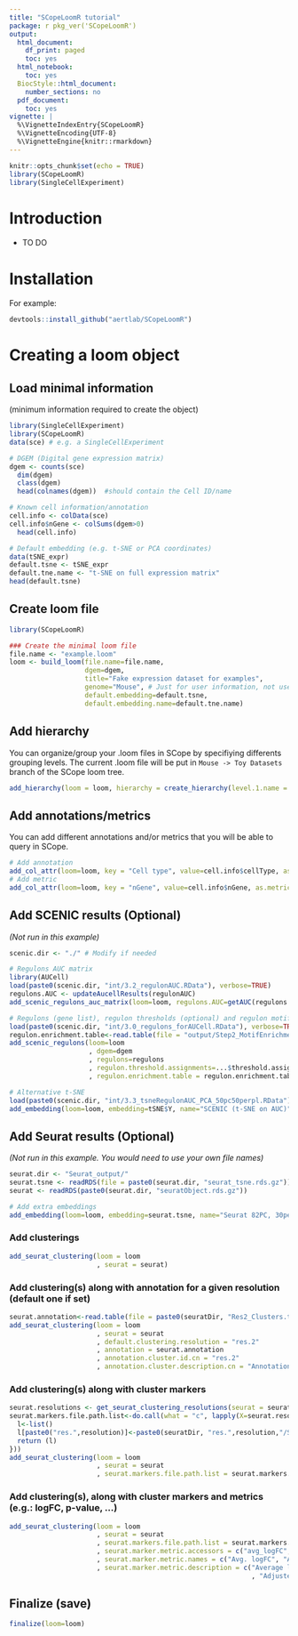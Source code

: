```yaml
---
title: "SCopeLoomR tutorial"
package: r pkg_ver('SCopeLoomR')
output:
  html_document:
    df_print: paged
    toc: yes
  html_notebook:
    toc: yes
  BiocStyle::html_document:
    number_sections: no
  pdf_document:
    toc: yes
vignette: |
  %\VignetteIndexEntry{SCopeLoomR} 
  %\VignetteEncoding{UTF-8} 
  %\VignetteEngine{knitr::rmarkdown}
---
```


```r
knitr::opts_chunk$set(echo = TRUE)
library(SCopeLoomR)
library(SingleCellExperiment)
```

# Introduction

- TO DO

# Installation
For example:
```r
devtools::install_github("aertlab/SCopeLoomR")
```

# Creating a loom object

## Load minimal information

(minimum information required to create the object)

```r
library(SingleCellExperiment)
library(SCopeLoomR)
data(sce) # e.g. a SingleCellExperiment 

# DGEM (Digital gene expression matrix)
dgem <- counts(sce)
  dim(dgem)
  class(dgem)
  head(colnames(dgem))  #should contain the Cell ID/name

# Known cell information/annotation  
cell.info <- colData(sce)
cell.info$nGene <- colSums(dgem>0)
  head(cell.info)

# Default embedding (e.g. t-SNE or PCA coordinates)
data(tSNE_expr)
default.tsne <- tSNE_expr
default.tne.name <- "t-SNE on full expression matrix"
head(default.tsne)
```

## Create loom file 

```r
library(SCopeLoomR)

### Create the minimal loom file
file.name <- "example.loom"
loom <- build_loom(file.name=file.name,
                   dgem=dgem,
                   title="Fake expression dataset for examples",
                   genome="Mouse", # Just for user information, not used internally
                   default.embedding=default.tsne,
                   default.embedding.name=default.tne.name)
```

## Add hierarchy

You can organize/group your .loom files in SCope by specifiying differents grouping levels. The current .loom file will be put in `Mouse -> Toy Datasets` branch of the SCope loom tree. 

```r
add_hierarchy(loom = loom, hierarchy = create_hierarchy(level.1.name = "Mouse", level.2.name = "Toy Datasets", level.3.name = ""))
```

## Add annotations/metrics

You can add different annotations and/or metrics that you will be able to query in SCope.

```r
# Add annotation
add_col_attr(loom=loom, key = "Cell type", value=cell.info$cellType, as.annotation=T)
# Add metric
add_col_attr(loom=loom, key = "nGene", value=cell.info$nGene, as.metric = T)
```


## Add SCENIC results (Optional)

*(Not run in this example)*

```r
scenic.dir <- "./" # Modify if needed

# Regulons AUC matrix
library(AUCell)
load(paste0(scenic.dir, "int/3.2_regulonAUC.RData"), verbose=TRUE)
regulons.AUC <- updateAucellResults(regulonAUC)
add_scenic_regulons_auc_matrix(loom=loom, regulons.AUC=getAUC(regulons.AUC))

# Regulons (gene list), regulon thresholds (optional) and regulon motifs (optional)
load(paste0(scenic.dir, "int/3.0_regulons_forAUCell.RData"), verbose=TRUE)
regulon.enrichment.table<-read.table(file = "output/Step2_MotifEnrichment.tsv", header = T, sep = "\t", quote = '', stringsAsFactors = F)
add_scenic_regulons(loom=loom
                    , dgem=dgem
                    , regulons=regulons
                    , regulon.threshold.assignments=...$threshold.assignment # Optional
                    , regulon.enrichment.table = regulon.enrichment.table # Optional) 

# Alternative t-SNE
load(paste0(scenic.dir, "int/3.3_tsneRegulonAUC_PCA_50pc50perpl.RData"))
add_embedding(loom=loom, embedding=tSNE$Y, name="SCENIC (t-SNE on AUC)")
```

## Add Seurat results (Optional)

*(Not run in this example. You would need to use your own file names)*

```r
seurat.dir <- "Seurat_output/"
seurat.tsne <- readRDS(file = paste0(seurat.dir, "seurat_tsne.rds.gz"))
seurat <- readRDS(paste0(seurat.dir, "seuratObject.rds.gz"))

# Add extra embeddings
add_embedding(loom=loom, embedding=seurat.tsne, name="Seurat 82PC, 30perp"))
```

### Add clusterings

```r
add_seurat_clustering(loom = loom
                      , seurat = seurat)
```

### Add clustering(s) along with annotation for a given resolution (default one if set)
```r
seurat.annotation<-read.table(file = paste0(seuratDir, "Res2_Clusters.tsv", header=T, quote = '', sep = "\t", stringsAsFactors=F))
add_seurat_clustering(loom = loom
                      , seurat = seurat
                      , default.clustering.resolution = "res.2"
                      , annotation = seurat.annotation
                      , annotation.cluster.id.cn = "res.2" 
                      , annotation.cluster.description.cn = "Annotation")
```

### Add clustering(s) along with cluster markers 
```r
seurat.resolutions <- get_seurat_clustering_resolutions(seurat = seurat)
seurat.markers.file.path.list<-do.call(what = "c", lapply(X=seurat.resolutions, FUN=function(resolution) {
  l<-list()
  l[paste0("res.",resolution)]<-paste0(seuratDir, "res.",resolution,"/Seurat_PC82_res",resolution,"_bimod_Cluster_Markers.rds.gz")
  return (l)
}))
add_seurat_clustering(loom = loom
                      , seurat = seurat
                      , seurat.markers.file.path.list = seurat.markers.file.path.list)
```

### Add clustering(s), along with cluster markers and metrics (e.g.: logFC, p-value, ...)

```r
add_seurat_clustering(loom = loom
                      , seurat = seurat
                      , seurat.markers.file.path.list = seurat.markers.file.path.list
                      , seurat.marker.metric.accessors = c("avg_logFC", "p_val_adj")
                      , seurat.marker.metric.names = c("Avg. logFC", "Adj. p-value")
                      , seurat.marker.metric.description = c("Average log fold change from Wilcox differential test (cfr. Seurat)"
                                                             , "Adjusted p-value using Bonferroni correction based on the total number of genes in the dataset (cfr. Seurat)"))
```


## Finalize (save)
```r
finalize(loom=loom)
```




